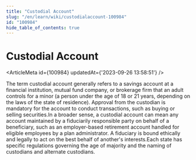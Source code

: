 ```yaml
---
title: "Custodial Account"
slug: "/en/learn/wiki/custodialaccount-100984"
id: "100984"
hide_table_of_contents: true
---
```



# Custodial Account

<ArticleMeta id={100984} updatedAt={'2023-09-26 13:58:51'} />
<div className='border-solid border-b border-t-0 my-4 border-[var(--ifm-color-gray-300)]' />

The term custodial account generally refers to a savings account at a financial institution, mutual fund company, or brokerage firm that an adult controls for a minor (a person under the age of 18 or 21 years, depending on the laws of the state of residence). Approval from the custodian is mandatory for the account to conduct transactions, such as buying or selling securities.In a broader sense, a custodial account can mean any account maintained by a fiduciarily responsible party on behalf of a beneficiary, such as an employer-based retirement account handled for eligible employees by a plan administrator. A fiduciary is bound ethically and legally to act on the best behalf of another's interests.Each state has specific regulations governing the age of majority and the naming of custodians and alternate custodians.
